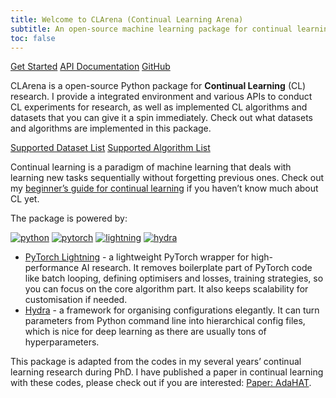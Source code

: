 ```yaml
---
title: Welcome to CLArena (Continual Learning Arena)
subtitle: An open-source machine learning package for continual learning research
toc: false
---
```


[Get Started](docs/get-started.qmd){ .btn .btn-success .btn-lg role="button"}
[API Documentation](docs/pdoc/index.html){.btn-action .btn .btn-info .btn-lg role="button"}
[GitHub](https://github.com/pengxiang-wang/clarena){.btn-action .btn .btn-info .btn-lg role="button"}


CLArena is a open-source Python package for **Continual Learning** (CL) research. I provide a integrated environment and various APIs to conduct CL experiments for research, as well as implemented CL algorithms and datasets that you can give it a spin immediately. Check out what datasets and algorithms are implemented in this package.


[Supported Dataset List](docs/config-your-experiments/CL-datasets.qmd#list){ .btn .btn-success .btn-lg role="button"}
[Supported Algorithm List](docs/config-your-experiments/CL-algorithms.qmd#list){ .btn .btn-success .btn-lg role="button"}


Continual learning is a paradigm of machine learning that deals with learning new tasks sequentially without forgetting previous ones. Check out my [beginner's guide for continual learning]() if you haven't know much about CL yet.


 The package is powered by:

[![python](https://img.shields.io/badge/-Python_3.8_%7C_3.9_%7C_3.10-blue?logo=python&logoColor=white)](https://github.com/pre-commit/pre-commit)
[![pytorch](https://img.shields.io/badge/PyTorch_2.0+-ee4c2c?logo=pytorch&logoColor=white)](https://pytorch.org/get-started/locally/)
[![lightning](https://img.shields.io/badge/-Lightning_2.0+-792ee5?logo=pytorchlightning&logoColor=white)](https://pytorchlightning.ai/)
[![hydra](https://img.shields.io/badge/Config-Hydra_1.3-89b8cd)](https://hydra.cc/)


- [PyTorch Lightning](https://github.com/PyTorchLightning/pytorch-lightning) - a lightweight PyTorch wrapper for high-performance AI research. It removes boilerplate part of PyTorch code like batch looping, defining optimisers and losses, training strategies, so you can focus on the core algorithm part. It also keeps scalability for customisation if needed.
- [Hydra](https://github.com/facebookresearch/hydra) - a framework for organising configurations elegantly. It can turn parameters from Python command line into hierarchical config files, which is nice for deep learning as there are usually tons of hyperparameters.


This package is adapted from the codes in my several years' continual learning research during PhD. I have published a paper in continual learning with these codes, please check out if you are interested: [Paper: AdaHAT](../AdaHAT/index.qmd).

